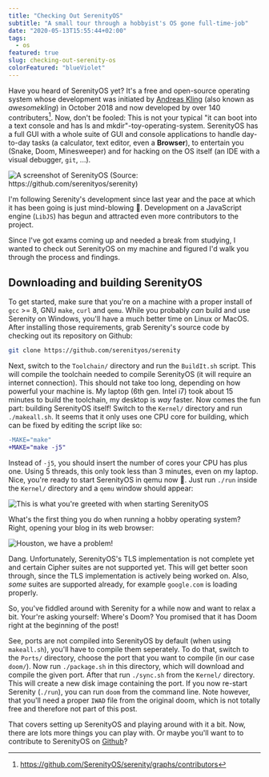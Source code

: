 ```yaml
---
title: "Checking Out SerenityOS"
subtitle: "A small tour through a hobbyist's OS gone full-time-job"
date: "2020-05-13T15:55:44+02:00"
tags:
  - os
featured: true
slug: checking-out-serenity-os
colorFeatured: "blueViolet"
---
```


Have you heard of SerenityOS yet? It's a free and open-source operating system whose development was
initiated by [Andreas Kling](https://twitter.com/awesomekling) (also known as _awesomekling_) in
October 2018 and now developed by over 140 contributers[^1]. Now, don't be fooled: This is not your
typical "it can boot into a text console and has ls and mkdir"-toy-operating-system. SerenityOS has
a full GUI with a whole suite of GUI and console applications to handle day-to-day tasks (a
calculator, text editor, even a **Browser**), to entertain you (Snake, Doom, Minesweeper) and for
hacking on the OS itself (an IDE with a visual debugger, `git`, ...).

![A screenshot of SerenityOS (Source: https://github.com/serenityos/serenity)](serenity-github.png)

I'm following Serenity's development since last year and the pace at which it has been going is just
mind-blowing 🤯. Development on a JavaScript engine (`LibJS`) has begun and attracted even more
contributors to the project.

Since I've got exams coming up and needed a break from studying, I wanted to check out SerenityOS on
my machine and figured I'd walk you through the process and findings.

## Downloading and building SerenityOS

To get started, make sure that you're on a machine with a proper install of `gcc` >= 8, GNU `make`,
`curl` and `qemu`. While you probably _can_ build and use Serenity on Windows, you'll have a much
better time on Linux or MacOS. After installing those requirements, grab Serenity's source code by
checking out its repository on Github:

```sh
git clone https://github.com/serenityos/serenity
```

Next, switch to the `Toolchain/` directory and run the `BuildIt.sh` script. This will compile the
toolchain needed to compile SerenityOS (it will require an internet connection). This should not
take too long, depending on how powerful your machine is. My laptop (6th gen. Intel i7) took about
15 minutes to build the toolchain, my desktop is _way_ faster. Now comes the fun part: building
SerenityOS itself! Switch to the `Kernel/` directory and run `./makeall.sh`. It seems that it only
uses one CPU core for building, which can be fixed by editing the script like so:

```diff
-MAKE="make"
+MAKE="make -j5"
```

Instead of `-j5`, you should insert the number of cores your CPU has plus one. Using 5 threads, this
only took less than 3 minutes, even on my laptop. Nice, you're ready to start SerenityOS in qemu now
🚀. Just run `./run` inside the `Kernel/` directory and a `qemu` window should appear:

![This is what you're greeted with when starting SerenityOS](start.png)

What's the first thing you do when running a hobby operating system? Right, opening your blog in its
web browser:

![Houston, we have a problem!](blog.png)

Dang. Unfortunately, SerenityOS's TLS implementation is not complete yet and certain Cipher suites
are not supported yet. This will get better soon through, since the TLS implementation is actively
being worked on. Also, _some_ suites are supported already, for example `google.com` is loading
properly.

So, you've fiddled around with Serenity for a while now and want to relax a bit. Your're asking
yourself: Where's Doom? You promised that it has Doom right at the beginning of the post!

See, ports are not compiled into SerenityOS by default (when using `makeall.sh`), you'll have to
compile them seperately. To do that, switch to the `Ports/` directory, choose the port that you want
to compile (in our case `doom/`). Now run `./package.sh` in this directory, which will download and
compile the given port. After that run `./sync.sh` from the `Kernel/` directory. This will create a
new disk image containing the port. If you now re-start Serenity (`./run`), you can run `doom` from
the command line. Note however, that you'll need a proper `IWAD` file from the original doom, which
is not totally free and therefore not part of this post.

That covers setting up SerenityOS and playing around with it a bit. Now, there are lots more things
you can play with. Or maybe you'll want to to contribute to SerenityOS on
[Github](https://github.com/serenityos/serenity)?

[^1]: https://github.com/SerenityOS/serenity/graphs/contributors
